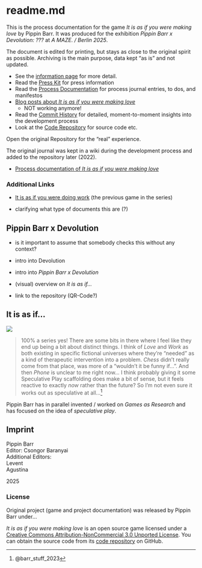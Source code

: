 # readme.md {.unnumbered}

This is the process documentation for the game *It is as if you were making love* by Pippin Barr. It was produced for the exhibition *Pippin Barr x Devolution: ???* at *A MAZE. / Berlin 2025*.

The document is edited for printing, but stays as close to the original spirit as possible. Archiving is the main purpose, data kept "as is" and not updated.

* See the [information page](info/) for more detail.
* Read the [Press Kit](../press) for press information
* Read the [Process Documentation](../process) for process journal entries, to dos, and manifestos
- [Blog posts about _It is as if you were making love_](https://www.pippinbarr.com/search.html?q=%22It%20is%20as%20if%20you%20were%20making%20love%22)
    - NOT working anymore!
* Read the [Commit History](https://github.com/pippinbarr/itisasifyouweremakinglove/commits/master) for detailed, moment-to-moment insights into the development process
* Look at the [Code Repository](https://github.com/pippinbarr/itisasifyouweremakinglove) for source code etc.

Open the original Repository for the "real" experience.

The original journal was kept in a wiki during the development process and added to the repository later (2022).

- [Process documentation of _It is as if you were making love_](https://github.com/pippinbarr/itisasifyouweremakinglove/wiki)

### Additional Links

- [It is as if you were doing work](http://www.pippinbarr.com/games/2017/07/03/it-is-as-if-you-were-doing-work.html) (the previous game in the series)

- clarifying what type of documents this are (?)

## Pippin Barr x Devolution

- is it important to assume that somebody checks this without any context?
- intro into Devolution
- intro into *Pippin Barr x Devolution*

- (visual) overview on *It is as if...*
- link to the repository (QR-Code?)


## It is as if...

![](../sharedContent/timeline_itisasif.png)

> 100% a series yes! There are some bits in there where I feel like they end up being a bit about distinct things. I think of *Love* and *Work* as both existing in specific fictional universes where they're "needed" as a kind of therapeutic intervention into a problem. *Chess* didn't really come from that place, was more of a "wouldn't it be funny if...". And then *Phone* is unclear to me right now... I think probably giving it some Speculative Play scaffolding does make a bit of sense, but it feels reactive to exactly *now* rather than the future? So I'm not even sure it works out as speculative at all...^[@barr_stuff_2023]

Pippin Barr has in parallel invented / worked on *Games as Research* 
and has focused on the idea of *speculative play*.

## Imprint

Pippin Barr  
Editor: Csongor Baranyai  
Additional Editors:  
Levent  
Agustina  

2025

### License

Original project (game and project documentation) was released by Pippin Barr under...

_It is as if you were making love_ is an open source game licensed under a [Creative Commons Attribution-NonCommercial 3.0 Unported License](http://creativecommons.org/licenses/by-nc/3.0/). You can obtain the source code from its [code repository](https://github.com/pippinbarr/itisasifyouweremakinglove) on GitHub.


